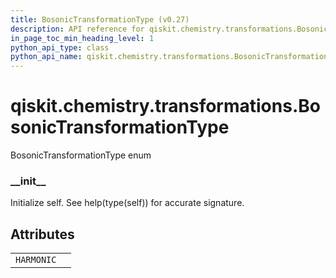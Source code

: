 ```yaml
---
title: BosonicTransformationType (v0.27)
description: API reference for qiskit.chemistry.transformations.BosonicTransformationType in qiskit v0.27
in_page_toc_min_heading_level: 1
python_api_type: class
python_api_name: qiskit.chemistry.transformations.BosonicTransformationType
---
```


<span id="qiskit-chemistry-transformations-bosonictransformationtype" />

# qiskit.chemistry.transformations.BosonicTransformationType

<Class id="qiskit.chemistry.transformations.BosonicTransformationType" isDedicatedPage={true} github="https://github.com/qiskit-community/qiskit-aqua/tree/stable/0.9/qiskit/chemistry/transformations/bosonic_transformation.py" signature="BosonicTransformationType(value)" modifiers="class">
  BosonicTransformationType enum

  ### \_\_init\_\_

  <Function id="qiskit.chemistry.transformations.BosonicTransformationType.__init__" signature="__init__()">
    Initialize self. See help(type(self)) for accurate signature.
  </Function>

  ## Attributes

  |            |   |
  | ---------- | - |
  | `HARMONIC` |   |
</Class>

